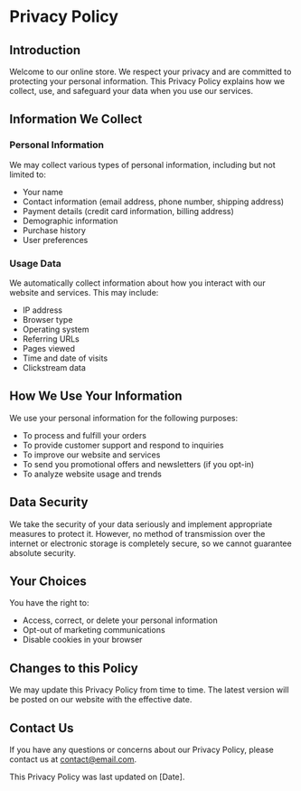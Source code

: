 # Privacy Policy

## Introduction

Welcome to our online store. We respect your privacy and are committed to protecting your personal information. This Privacy Policy explains how we collect, use, and safeguard your data when you use our services.

## Information We Collect

### Personal Information

We may collect various types of personal information, including but not limited to:

- Your name
- Contact information (email address, phone number, shipping address)
- Payment details (credit card information, billing address)
- Demographic information
- Purchase history
- User preferences

### Usage Data

We automatically collect information about how you interact with our website and services. This may include:

- IP address
- Browser type
- Operating system
- Referring URLs
- Pages viewed
- Time and date of visits
- Clickstream data

## How We Use Your Information

We use your personal information for the following purposes:

- To process and fulfill your orders
- To provide customer support and respond to inquiries
- To improve our website and services
- To send you promotional offers and newsletters (if you opt-in)
- To analyze website usage and trends

## Data Security

We take the security of your data seriously and implement appropriate measures to protect it. However, no method of transmission over the internet or electronic storage is completely secure, so we cannot guarantee absolute security.

## Your Choices

You have the right to:

- Access, correct, or delete your personal information
- Opt-out of marketing communications
- Disable cookies in your browser

## Changes to this Policy

We may update this Privacy Policy from time to time. The latest version will be posted on our website with the effective date.

## Contact Us

If you have any questions or concerns about our Privacy Policy, please contact us at [contact@email.com](mailto:contact@email.com).

This Privacy Policy was last updated on [Date].
